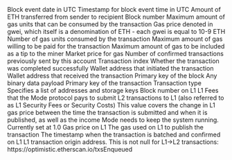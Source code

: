 <ParamField path="block_date">
Block event date in UTC
</ParamField>
<ParamField path="block_time">
Timestamp for block event time in UTC
</ParamField>
<ParamField path="value">
Amount of ETH transferred from sender to recipient
</ParamField>
<ParamField path="block_number">
Block number
</ParamField>
<ParamField path="gas_limit">
Maximum amount of gas units that can be consumed by the transaction
</ParamField>
<ParamField path="gas_price">
Gas price denoted in gwei, which itself is a denomination of ETH - each gwei is equal to 10-9 ETH
</ParamField>
<ParamField path="gas_used">
Number of gas units consumed by the transaction
</ParamField>
<ParamField path="max_fee_per_gas">
Maximum amount of gas willing to be paid for the transaction
</ParamField>
<ParamField path="max_priority_fee_per_gas">
Maximum amount of gas to be included as a tip to the miner
</ParamField>
<ParamField path="base_fee_per_gas">
Market price for gas
</ParamField>
<ParamField path="nonce">
Number of confirmed transactions previously sent by this account
</ParamField>
<ParamField path="index">
Transaction index
</ParamField>
<ParamField path="success">
Whether the transaction was completed successfully
</ParamField>
<ParamField path="from">
Wallet address that initiated the transaction
</ParamField>
<ParamField path="to">
Wallet address that received the transaction
</ParamField>
<ParamField path="block_hash">
Primary key of the block
</ParamField>
<ParamField path="data">
Any binary data payload
</ParamField>
<ParamField path="hash">
Primary key of the transaction
</ParamField>
<ParamField path="type">
Transaction type
</ParamField>
<ParamField path="access_list">
Specifies a list of addresses and storage keys
</ParamField>
<ParamField path="l1_block_number">
Block number on L1
</ParamField>
<ParamField path="l1_fee">
L1 Fees that the Mode protocol pays to submit L2 transactions to L1 (also referred to as L1 Security Fees or Security Costs)
</ParamField>
<ParamField path="l1_fee_scalar">
This value covers the change in L1 gas price between the time the transaction is submitted and when it is published, as well as the income Mode needs to keep the system running. Currently set at 1.0
</ParamField>
<ParamField path="l1_gas_price">
Gas price on L1
</ParamField>
<ParamField path="l1_gas_used">
The gas used on L1 to publish the transaction
</ParamField>
<ParamField path="l1_timestamp">
The timestamp when the transaction is batched and confirmed on L1
</ParamField>
<ParamField path="l1_tx_origin">
L1 transaction origin address. This is not null for L1→L2 transactions: https://optimistic.etherscan.io/txsEnqueued
</ParamField>
